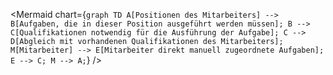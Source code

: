
<Mermaid
  chart={`graph TD
    A[Positionen des Mitarbeiters] --> B[Aufgaben, die in dieser Position ausgeführt werden müssen];
    B --> C[Qualifikationen notwendig für die Ausführung der Aufgabe];
    C --> D[Abgleich mit vorhandenen Qualifikationen des Mitarbeiters];
    M[Mitarbeiter] --> E[Mitarbeiter direkt manuell zugeordnete Aufgaben];
    E --> C;
    M --> A;`}
/>
